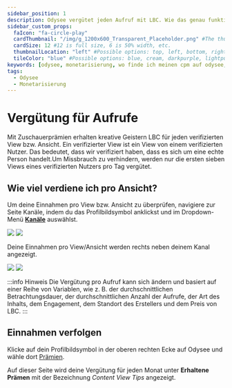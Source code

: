 ---
sidebar_position: 1
description: Odysee vergütet jeden Aufruf mit LBC. Wie das genau funktioniert, zeigen wir hier.
sidebar_custom_props:
  faIcon: "fa-circle-play"
  cardThumbnail: "/img/g_1200x600_Transparent_Placeholder.png" #The thumbnail on the category card.
  cardSize: 12 #12 is full size, 6 is 50% width, etc.
  thumbnailLocation: "left" #Possible options: top, left, bottom, right, none
  tileColor: "blue" #Possible options: blue, cream, darkpurple, lightpurple, mauve, orange, pink, none
keywords: [odysee, monetarisierung, wo finde ich meinen cpm auf odysee, wie finde ich odysee cpm, odysee cpm finden, einnahmen auf odysee finden, wo sind die einnahmen zu sehen, die vergütung auf odysee finden, verdienst auf odysee einsehen, geld pro aufruf sehen auf odysee, aktuellen cpm von odysee ansehen, wo finde ich meinen aktuellen cpm auf odysee, wo sehe ich den cpm meines kanals, kanal cpm finden, odysee kanal cpm, odysee kanal verdienst übersicht]
tags:
  - Odysee
  - Monetarisierung
---

# Vergütung für Aufrufe

Mit Zuschauerprämien erhalten kreative Geistern LBC für jeden verifizierten View bzw. Ansicht. Ein verifizierter View ist ein View von einem verifizierten Nutzer. Das bedeutet, dass wir verifiziert haben, dass es sich um eine echte Person handelt.Um Missbrauch zu verhindern, werden nur die ersten sieben Views eines verifizierten Nutzers pro Tag vergütet.

## Wie viel verdiene ich pro Ansicht?

Um deine Einnahmen pro View bzw. Ansicht zu überprüfen, navigiere zur Seite Kanäle, indem du das Profilbildsymbol <OdyseeButtonRound><OdyseeIcon type="person"/></OdyseeButtonRound> anklickst und im Dropdown-Menü **[<OdyseeIcon type="atsign"/> Kanäle](https://odysee.com/$/channels)** auswählst.

<Image src="/img/de/homepage_profile_menu_open_arrow_to_channels_desktop_dark.png#dark" />
<Image src="/img/de/homepage_profile_menu_open_arrow_to_channels_desktop_light.png#light" />

Deine Einnahmen pro View/Ansicht werden rechts neben deinem Kanal angezeigt.

<Image src="/img/de/channel_overview_screen_arrow_dark.png#dark" />
<Image src="/img/de/channel_overview_screen_arrow_light.png#light" />

:::info Hinweis
Die <OdyseeIcon type="credits"/> Vergütung pro Aufruf kann sich ändern und basiert auf einer Reihe von Variablen, wie z. B. der durchschnittlichen Betrachtungsdauer, der durchschnittlichen Anzahl der Aufrufe, der Art des Inhalts, dem Engagement, dem Standort des Erstellers und dem Preis von LBC.
:::

## Einnahmen verfolgen

Klicke auf dein Profilbildsymbol <OdyseeButtonRound><OdyseeIcon type="person"/></OdyseeButtonRound> in der oberen rechten Ecke auf Odysee und wähle dort [<OdyseeIcon type="Award"/> Prämien](https://odysee.com/$/rewards).

Auf dieser Seite wird deine Vergütung für jeden Monat unter **Erhaltene Prämen** mit der Bezeichnung *Content View Tips* angezeigt.
